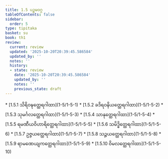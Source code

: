 ```yaml
---
title: 1.5 ပဉ္စမဝဂ္ဂ
tableOfContents: false
sidebar:
  order: 5
type: tipitaka
basket: su
book: th1
review:
  current: review
  updated: '2025-10-20T20:39:45.586584'
  updated_by: ''
  notes: ''
  history:
  - state: review
    date: '2025-10-20T20:39:45.586584'
    updated_by: ''
    notes: ''
    previous_state: draft
---
```



<DynamicBreadcrumb />


<ReviewStatus review={frontmatter.review} showDetails={true} />

<HypothesisAnnotation frontmatter={frontmatter} />



<TableOfContents book="th1" section="1.5">
* [1.5.1 သိရိဝဍ္ဎတ္ထေရဂါထာ](1-5/1-5-1)
* [1.5.2 ခဒိရဝနိယတ္ထေရဂါထာ](1-5/1-5-2)
* [1.5.3 သုမင်္ဂလတ္ထေရဂါထာ](1-5/1-5-3)
* [1.5.4 သာနုတ္ထေရဂါထာ](1-5/1-5-4)
* [1.5.5 ရမဏီယဝိဟာရိတ္ထေရဂါထာ](1-5/1-5-5)
* [1.5.6 သမိဒ္ဓိတ္ထေရဂါထာ](1-5/1-5-6)
* [1.5.7 ဥဇ္ဇယတ္ထေရဂါထာ](1-5/1-5-7)
* [1.5.8 သဉ္ဇယတ္ထေရဂါထာ](1-5/1-5-8)
* [1.5.9 ရာမဏေယျကတ္ထေရဂါထာ](1-5/1-5-9)
* [1.5.10 ဝိမလတ္ထေရဂါထာ](1-5/1-5-10)
</TableOfContents>